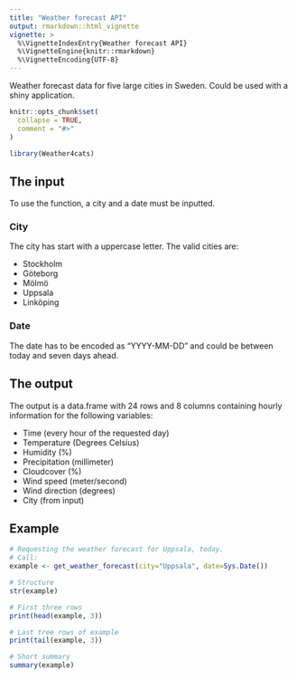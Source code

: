 ```yaml
---
title: "Weather forecast API"
output: rmarkdown::html_vignette
vignette: >
  %\VignetteIndexEntry{Weather forecast API}
  %\VignetteEngine{knitr::rmarkdown}
  %\VignetteEncoding{UTF-8}
---
```


Weather forecast data for five large cities in Sweden. Could be used with a shiny application.
```r
knitr::opts_chunk$set(
  collapse = TRUE,
  comment = "#>"
)
```

```r
library(Weather4cats)
```
## The input
To use the function, a city and a date must be inputted.

### City
The city has start with a uppercase letter. The valid cities are:

* Stockholm
* Göteborg
* Mölmö
* Uppsala
* Linköping

### Date
The date has to be encoded as "YYYY-MM-DD" and could be between today and seven days ahead.

## The output
The output is a data.frame with 24 rows and 8 columns containing hourly information for the following variables:

* Time (every hour of the requested day)
* Temperature (Degrees Celsius)
* Humidity (%)
* Precipitation (millimeter)
* Cloudcover (%)
* Wind speed (meter/second)
* Wind direction (degrees)
* City (from input)

## Example
```r
# Requesting the weather forecast for Uppsala, today.
# Call:
example <- get_weather_forecast(city="Uppsala", date=Sys.Date())

# Structure
str(example)

# First three rows
print(head(example, 3))

# Last tree rows of example
print(tail(example, 3))

# Short summary
summary(example)

```

